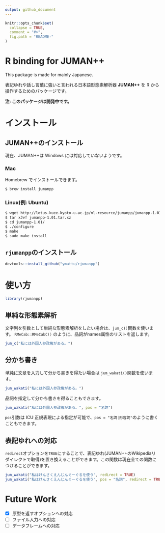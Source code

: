 ```yaml
---
output: github_document
---
```


<!-- README.md is generated from README.Rmd. Please edit that file -->

```r
knitr::opts_chunk$set(
  collapse = TRUE,
  comment = "#>",
  fig.path = "README-"
)
```

# R binding for JUMAN++
<!-- [![Build Status](https://travis-ci.org/ymattu/rjumanpp.svg?branch=master)](https://travis-ci.org/ymattu/rjumanpp)  -->

This package is made for mainly Japanese.

表記ゆれや話し言葉に強いと言われる日本語形態素解析器 **JUMAN++** を R から操作するためのパッケージです。

**注: このパッケージは開発中です。**

# インストール
## JUMAN++のインストール
現在、JUMAN++は Windows には対応していないようです。

### Mac
Homebrew でインストールできます。

```sh
$ brew install jumanpp
```

### Linux(例: Ubuntu)

```sh
$ wget http://lotus.kuee.kyoto-u.ac.jp/nl-resource/jumanpp/jumanpp-1.01.tar.xz
$ tar xJvf jumanpp-1.01.tar.xz
$ cd jumanpp-1.01/
$ ./configure
$ make
$ sudo make install
```

## `rjumanpp`のインストール
```r
devtools::install_github("ymattu/rjumanpp")
```

# 使い方
```r
library(rjumanpp)
```

## 単純な形態素解析
文字列を引数として単純な形態素解析をしたい場合は、`jum_c()`関数を使います。 `RMeCab::RMeCabC()` のように、品詞がnames属性のリストを返します。
```r
jum_c("私には外国人参政権がある。")
```

## 分かち書き
単純に文章を入力して分かち書きを得たい場合は `jum_wakati()`関数を使います。
```r
jum_wakati("私には外国人参政権がある。")
```

品詞を指定して分かち書きを得ることもできます。
```r
jum_wakati("私には外国人参政権がある。", pos = "名詞")
```

`pos`引数は ICU 正規表現による指定が可能で、`pos = "名詞|形容詞"`のように書くこともできます。

## 表記ゆれへの対応
`redirect`オプションを`TRUE`にすることで、表記ゆれ(JUMAN++のWikipediaリダイレクトで取得)を置き換えることができます。この関数は現在全ての関数につけることができます。

```r
jum_wakati("私はけんさくえんじんぐーぐるを使う", redirect = TRUE)
jum_wakati("私はけんさくえんじんぐーぐるを使う", pos = "名詞", redirect = TRUE)
```

# Future Work
- [x] 原型を返すオプションへの対応
- [ ] ファイル入力への対応
- [ ] データフレームへの対応
